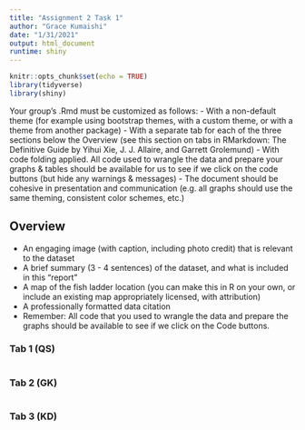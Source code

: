 ```yaml
---
title: "Assignment 2 Task 1"
author: "Grace Kumaishi"
date: "1/31/2021"
output: html_document
runtime: shiny
---
```


```r
knitr::opts_chunk$set(echo = TRUE)
library(tidyverse)
library(shiny)
```

Your group's .Rmd must be customized as follows:
- With a non-default theme (for example using bootstrap themes, with a custom theme, or with a theme from another package)
- With a separate tab for each of the three sections below the Overview (see this section on tabs in RMarkdown: The Definitive Guide by Yihui Xie, J. J. Allaire, and Garrett Grolemund)
- With code folding applied. All code used to wrangle the data and prepare your graphs & tables should be available for us to see if we click on the code buttons (but hide any warnings & messages)
- The document should be cohesive in presentation and communication (e.g. all graphs should use the same theming, consistent color schemes, etc.)

## Overview {.tabset}
- An engaging image (with caption, including photo credit) that is relevant to the dataset
- A brief summary (3 - 4 sentences) of the dataset, and what is included in this “report”
- A map of the fish ladder location (you can make this in R on your own, or include an existing map appropriately licensed, with attribution)
- A professionally formatted data citation
- Remember: All code that you used to wrangle the data and prepare the graphs should be available to see if we click on the Code buttons. 

### Tab 1 (QS)

```r

```

### Tab 2 (GK)

```r

```

### Tab 3 (KD)

```r

```

